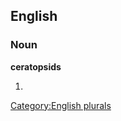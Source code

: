 ==English==

===Noun===
'''ceratopsids'''

# {{plural of|[[ceratopsid]]}}

[[Category:English plurals]]
